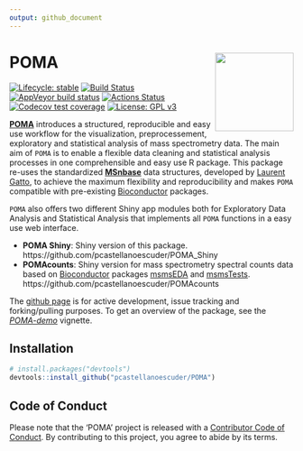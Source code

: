 ```yaml
---
output: github_document
---
```


# POMA <img src='man/figures/logo.png' align="right" height="139" />

  <!-- badges: start -->
  
  [![Lifecycle: stable](https://img.shields.io/badge/lifecycle-stable-brightgreen.svg)](https://www.tidyverse.org/lifecycle/#stable)
  [![Build Status](https://travis-ci.org/pcastellanoescuder/POMA.svg?branch=master)](https://travis-ci.org/pcastellanoescuder/POMA)
  [![AppVeyor build status](https://ci.appveyor.com/api/projects/status/github/pcastellanoescuder/POMA?branch=master&svg=true)](https://ci.appveyor.com/project/pcastellanoescuder/POMA)
  [![Actions Status](https://github.com/pcastellanoescuder/POMA/workflows/R-CMD-check/badge.svg)](https://github.com/pcastellanoescuder/POMA/actions)
  [![Codecov test coverage](https://codecov.io/gh/pcastellanoescuder/POMA/branch/master/graph/badge.svg)](https://codecov.io/gh/pcastellanoescuder/POMA?branch=master)
  [![License: GPL v3](https://img.shields.io/badge/License-GPLv3-blue.svg)](https://www.gnu.org/licenses/gpl-3.0)
  
  <!-- badges: end -->

[**POMA**](http://pcastellanoescuder.github.io/POMA/) introduces a structured, reproducible and easy use workflow for the visualization, preprocessement, exploratory and statistical analysis of mass spectrometry data. The main aim of `POMA` is to enable a flexible data cleaning and statistical analysis processes in one comprehensible and easy use R package. This package re-uses the standardized [**MSnbase**](http://lgatto.github.io/MSnbase/) data structures, developed by [Laurent Gatto](http://lgatto.github.io/), to achieve the maximum flexibility and reproducibility and makes `POMA` compatible with pre-existing [Bioconductor](https://bioconductor.org) packages.     

`POMA` also offers two different Shiny app modules both for Exploratory Data Analysis and Statistical Analysis that implements all `POMA` functions in a easy use web interface.     

  - **POMA Shiny**: Shiny version of this package. https://github.com/pcastellanoescuder/POMA_Shiny  
  - **POMAcounts**: Shiny version for mass spectrometry spectral counts data based on [Bioconductor](https://bioconductor.org) packages [msmsEDA](https://bioconductor.org/packages/release/bioc/html/msmsEDA.html) and [msmsTests](https://bioconductor.org/packages/release/bioc/html/msmsTests.html). https://github.com/pcastellanoescuder/POMAcounts   
   
The [github page](https://github.com/pcastellanoescuder/POMA) is for active development, issue tracking and forking/pulling purposes. To get an overview of the package, see the [*POMA-demo*](https://pcastellanoescuder.github.io/POMA/articles/POMA-demo.html) vignette.     

## Installation

```r
# install.packages("devtools")
devtools::install_github("pcastellanoescuder/POMA")
```

## Code of Conduct

Please note that the 'POMA' project is released with a [Contributor Code of Conduct](https://pcastellanoescuder.github.io/POMA/CODE_OF_CONDUCT.html). By contributing to this project, you agree to abide by its terms.  

